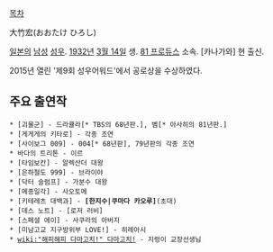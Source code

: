 [[목차]]

大竹宏(おおたけ ひろし)

[[일본]]의 [[남성]] [[성우]]. [[1932년]] [[3월 14일]] 생. [[81 프로듀스]] 소속. [카나가와] 현 출신.

2015년 열린 '제9회 성우어워드'에서 공로상을 수상하였다.

== 주요 출연작 ==
 * [괴물군] - 드라큘라[* TBS의 68년판.], 벰[* 아사히의 81년판.]
 * [게게게의 키타로] - 각종 조연
 * [사이보그 009] - 004[* 68년판], 79년판의 각종 조연
 * 바다의 트리톤 - 이르
 * [타임보칸] - 알렉산더 대왕
 * [은하철도 999] - 브라이야
 * [닥터 슬럼프] - 가분수 대왕
 * [메종일각] - 사오토메
 * [키테레츠 대백과] - '''[한지수|쿠마다 카오루]'''(초대)
 * [데스 노트] - [로저 러비]
 * [스페셜 에이] - 사쿠라의 아버지
 * [미남고교 지구방위부 LOVE!] - 히레아시
 * [[wiki:"해피해피 다마고치!" 다마고치!]] - 지렁이 교장선생님
